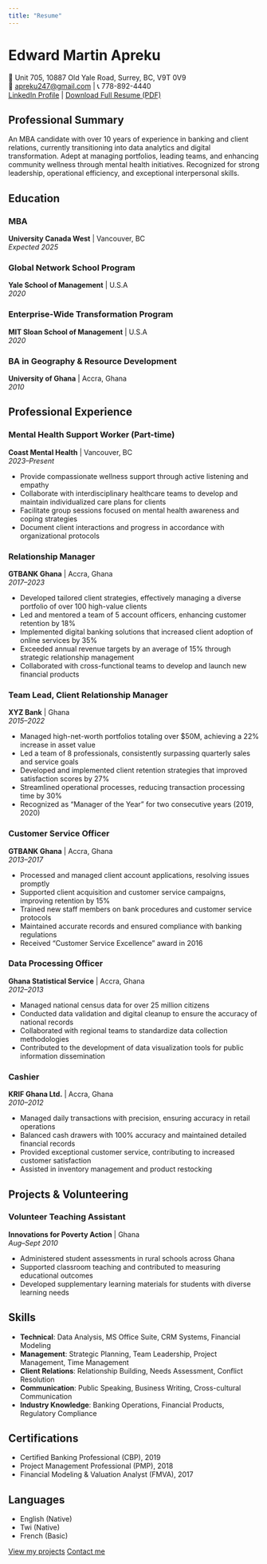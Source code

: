 ---
title: "Resume"
---

# Edward Martin Apreku

📍 Unit 705, 10887 Old Yale Road, Surrey, BC, V9T 0V9  
📧 [apreku247@gmail.com](mailto:apreku247@gmail.com) | 📞 778-892-4440  
[LinkedIn Profile](https://linkedin.com/in/edward-martin-apreku) | [Download Full Resume (PDF)](files/edward.pdf){.resume-download-btn}

## Professional Summary

An MBA candidate with over 10 years of experience in banking and client relations, currently transitioning into data analytics and digital transformation. Adept at managing portfolios, leading teams, and enhancing community wellness through mental health initiatives. Recognized for strong leadership, operational efficiency, and exceptional interpersonal skills.

## Education

### MBA
**University Canada West** | Vancouver, BC  
*Expected 2025*

### Global Network School Program
**Yale School of Management** | U.S.A  
*2020*

### Enterprise-Wide Transformation Program
**MIT Sloan School of Management** | U.S.A  
*2020*

### BA in Geography & Resource Development
**University of Ghana** | Accra, Ghana  
*2010*

## Professional Experience

### Mental Health Support Worker (Part-time)
**Coast Mental Health** | Vancouver, BC  
*2023–Present*

- Provide compassionate wellness support through active listening and empathy
- Collaborate with interdisciplinary healthcare teams to develop and maintain individualized care plans for clients
- Facilitate group sessions focused on mental health awareness and coping strategies
- Document client interactions and progress in accordance with organizational protocols

### Relationship Manager
**GTBANK Ghana** | Accra, Ghana  
*2017–2023*

- Developed tailored client strategies, effectively managing a diverse portfolio of over 100 high-value clients
- Led and mentored a team of 5 account officers, enhancing customer retention by 18%
- Implemented digital banking solutions that increased client adoption of online services by 35%
- Exceeded annual revenue targets by an average of 15% through strategic relationship management
- Collaborated with cross-functional teams to develop and launch new financial products

### Team Lead, Client Relationship Manager
**XYZ Bank** | Ghana  
*2015–2022*

- Managed high-net-worth portfolios totaling over $50M, achieving a 22% increase in asset value
- Led a team of 8 professionals, consistently surpassing quarterly sales and service goals
- Developed and implemented client retention strategies that improved satisfaction scores by 27%
- Streamlined operational processes, reducing transaction processing time by 30%
- Recognized as "Manager of the Year" for two consecutive years (2019, 2020)

### Customer Service Officer
**GTBANK Ghana** | Accra, Ghana  
*2013–2017*

- Processed and managed client account applications, resolving issues promptly
- Supported client acquisition and customer service campaigns, improving retention by 15%
- Trained new staff members on bank procedures and customer service protocols
- Maintained accurate records and ensured compliance with banking regulations
- Received "Customer Service Excellence" award in 2016

### Data Processing Officer
**Ghana Statistical Service** | Accra, Ghana  
*2012–2013*

- Managed national census data for over 25 million citizens
- Conducted data validation and digital cleanup to ensure the accuracy of national records
- Collaborated with regional teams to standardize data collection methodologies
- Contributed to the development of data visualization tools for public information dissemination

### Cashier
**KRIF Ghana Ltd.** | Accra, Ghana  
*2010–2012*

- Managed daily transactions with precision, ensuring accuracy in retail operations
- Balanced cash drawers with 100% accuracy and maintained detailed financial records
- Provided exceptional customer service, contributing to increased customer satisfaction
- Assisted in inventory management and product restocking

## Projects & Volunteering

### Volunteer Teaching Assistant
**Innovations for Poverty Action** | Ghana  
*Aug–Sept 2010*

- Administered student assessments in rural schools across Ghana
- Supported classroom teaching and contributed to measuring educational outcomes
- Developed supplementary learning materials for students with diverse learning needs

## Skills

- **Technical**: Data Analysis, MS Office Suite, CRM Systems, Financial Modeling
- **Management**: Strategic Planning, Team Leadership, Project Management, Time Management
- **Client Relations**: Relationship Building, Needs Assessment, Conflict Resolution
- **Communication**: Public Speaking, Business Writing, Cross-cultural Communication
- **Industry Knowledge**: Banking Operations, Financial Products, Regulatory Compliance

## Certifications

- Certified Banking Professional (CBP), 2019
- Project Management Professional (PMP), 2018
- Financial Modeling & Valuation Analyst (FMVA), 2017

## Languages

- English (Native)
- Twi (Native)
- French (Basic)

[View my projects](projects.qmd){.btn .btn-primary} [Contact me](contact.qmd){.btn .btn-secondary}